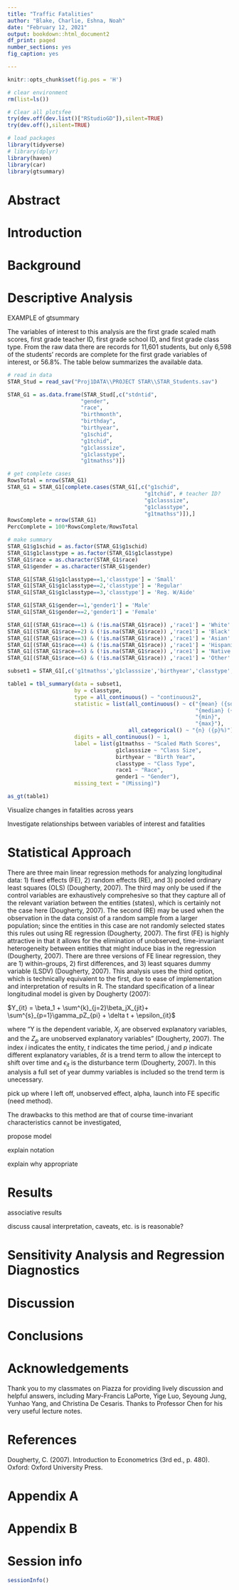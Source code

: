 ```yaml
---
title: "Traffic Fatalities"
author: "Blake, Charlie, Eshna, Noah"
date: "February 12, 2021"
output: bookdown::html_document2
df_print: paged
number_sections: yes
fig_caption: yes

---
```

```r
knitr::opts_chunk$set(fig.pos = 'H')
```

```r
# clear environment
rm(list=ls())

# Clear all plotsfee
try(dev.off(dev.list()["RStudioGD"]),silent=TRUE)
try(dev.off(),silent=TRUE)

# load packages
library(tidyverse)
# library(dplyr)
library(haven)
library(car)
library(gtsummary)
```

# Abstract 

# Introduction

# Background 

# Descriptive Analysis 

EXAMPLE of gtsummary

The variables of interest to this analysis are the first grade scaled math scores, first grade teacher ID, first grade school ID, and first grade class type. From the raw data there are records for 11,601 students, but only 6,598 of the students' records are complete for the first grade variables of interest, or 56.8%. The table below summarizes the available data. 

```r
# read in data
STAR_Stud = read_sav("Proj1DATA\\PROJECT STAR\\STAR_Students.sav")

STAR_G1 = as.data.frame(STAR_Stud[,c("stdntid",
                       "gender",
                       "race",
                       "birthmonth",
                       "birthday",
                       "birthyear",
                       "g1schid", 
                       "g1tchid", 
                       "g1classsize",
                       "g1classtype",
                       "g1tmathss")])

# get complete cases
RowsTotal = nrow(STAR_G1)
STAR_G1 = STAR_G1[complete.cases(STAR_G1[,c("g1schid",
                                           "g1tchid", # teacher ID?
                                           "g1classsize",
                                           "g1classtype",
                                           "g1tmathss")]),]
RowsComplete = nrow(STAR_G1)
PercComplete = 100*RowsComplete/RowsTotal

# make summary
STAR_G1$g1schid = as.factor(STAR_G1$g1schid)
STAR_G1$g1classtype = as.factor(STAR_G1$g1classtype)
STAR_G1$race = as.character(STAR_G1$race)
STAR_G1$gender = as.character(STAR_G1$gender)

STAR_G1[STAR_G1$g1classtype==1,'classtype'] = 'Small'
STAR_G1[STAR_G1$g1classtype==2,'classtype'] = 'Regular'
STAR_G1[STAR_G1$g1classtype==3,'classtype'] = 'Reg. W/Aide'

STAR_G1[STAR_G1$gender==1,'gender1'] = 'Male'
STAR_G1[STAR_G1$gender==2,'gender1'] = 'Female'

STAR_G1[(STAR_G1$race==1) & (!is.na(STAR_G1$race)) ,'race1'] = 'White'
STAR_G1[(STAR_G1$race==2) & (!is.na(STAR_G1$race)) ,'race1'] = 'Black'
STAR_G1[(STAR_G1$race==3) & (!is.na(STAR_G1$race)) ,'race1'] = 'Asian'
STAR_G1[(STAR_G1$race==4) & (!is.na(STAR_G1$race)) ,'race1'] = 'Hispanic'
STAR_G1[(STAR_G1$race==5) & (!is.na(STAR_G1$race)) ,'race1'] = 'Native American'
STAR_G1[(STAR_G1$race==6) & (!is.na(STAR_G1$race)) ,'race1'] = 'Other'

subset1 = STAR_G1[,c('g1tmathss','g1classsize','birthyear','classtype','race1','gender1')]

table1 = tbl_summary(data = subset1,
                     by = classtype,
                     type = all_continuous() ~ "continuous2",
                     statistic = list(all_continuous() ~ c("{mean} ({sd})",
                                                           "{median} ({p25},{p75})",
                                                           "{min}",
                                                           "{max}"),
                                      all_categorical() ~ "{n} ({p}%)"),
                     digits = all_continuous() ~ 1,
                     label = list(g1tmathss ~ "Scaled Math Scores",
                                  g1classsize ~ "Class Size",
                                  birthyear ~ "Birth Year",
                                  classtype ~ "Class Type",
                                  race1 ~ "Race",
                                  gender1 ~ "Gender"),
                     missing_text = "(Missing)")

```

```r

as_gt(table1)

```

Visualize changes in fatalities across years

Investigate relationships between variables of interest and fatalities

# Statistical Approach

There are three main linear regression methods for analyzing longitudinal data: 1) fixed effects (FE), 2) random effects (RE), and 3) pooled ordinary least squares (OLS) (Dougherty, 2007). The third may only be used if the control variables are exhaustively comprehesive so that they capture all of the relevant variation between the entities (states), which is certainly not the case here (Dougherty, 2007). The second (RE) may be used when the observation in the data consist of a random sample from a larger population; since the entities in this case are not randomly selected states this rules out using RE regression (Dougherty, 2007). The first (FE) is highly attractive in that it allows for the elimination of unobserved, time-invariant heterogeneity between entities that might induce bias in the regression (Dougherty, 2007). There are three versions of FE linear regression, they are 1) within-groups, 2) first differences, and 3) least squares dummy variable (LSDV) (Dougherty, 2007). This analysis uses the third option, which is technically equivalent to the first, due to ease of implementation and interpretation of results in R. The standard specification of a linear longitudinal model is given by Dougherty (2007):

$Y_{it} = \beta_1 + \sum^{k}_{j=2}\beta_jX_{jit}+ \sum^{s}_{p=1}\gamma_pZ_{pi} + \delta t + \epsilon_{it}$

where "Y is the dependent variable, $X_{j}$ are observed explanatory variables, and the $Z_{p}$ are unobserved explanatory variables" (Dougherty, 2007). The index $i$ indicates the entity, $t$ indicates the time period, $j$ and $p$ indicate different explanatory variables, $\delta t$ is a trend term to allow the intercept to shift over time and $\epsilon_{it}$ is the disturbance term (Dougherty, 2007). In this analysis a full set of  year dummy variables is included so the trend term is unecessary.


pick up where I left off, unobserved effect, alpha, launch into FE specific (need method). 


The drawbacks to this method are that of course time-invariant characteristics cannot be investigated,

propose model

explain notation

explain why appropriate

# Results

associative results

discuss causal interpretation, caveats, etc. is is reasonable?

# Sensitivity Analysis and Regression Diagnostics

# Discussion

# Conclusions

# Acknowledgements {-}

Thank you to my classmates on Piazza for providing lively discussion and helpful answers, including Mary-Francis LaPorte, Yige Luo, Seyoung Jung, Yunhao Yang, and Christina De Cesaris. Thanks to Professor Chen for his very useful lecture notes.

# References {-}

Dougherty, C. (2007). Introduction to Econometrics (3rd ed., p. 480). Oxford: Oxford University Press.

# Appendix A

# Appendix B

# Session info {-}

```r
sessionInfo()
```